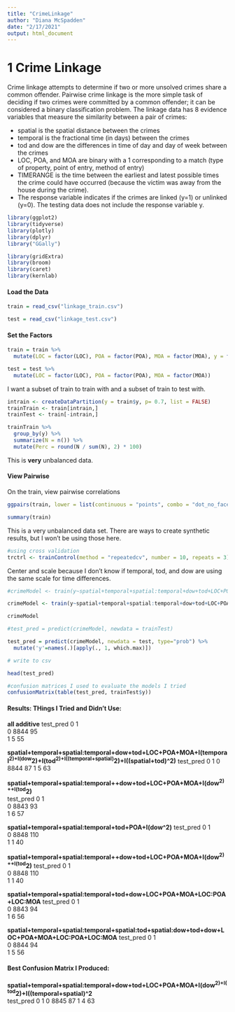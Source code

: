 ```yaml
---
title: "CrimeLinkage"
author: "Diana McSpadden"
date: "2/17/2021"
output: html_document
---
```

# 1 Crime Linkage
Crime linkage attempts to determine if two or more unsolved crimes share a common offender. Pairwise crime linkage is the more simple task of deciding if two crimes were committed by a common offender; it can be considered a binary classification problem. The linkage data has 8 evidence variables that measure the similarity between a pair of crimes:

* spatial is the spatial distance between the crimes
* temporal is the fractional time (in days) between the crimes
* tod and dow are the differences in time of day and day of week between the crimes
* LOC, POA, and MOA are binary with a 1 corresponding to a match (type of property, point of entry, method of entry)
* TIMERANGE is the time between the earliest and latest possible times the crime could have occurred (because the victim was away from the house during the crime).
* The response variable indicates if the crimes are linked (y=1) or unlinked (y=0). The testing data does not include the response variable y.


```r
library(ggplot2)
library(tidyverse)
library(plotly)
library(dplyr)
library("GGally")

library(gridExtra)
library(broom)
library(caret)
library(kernlab)
```


#### Load the Data
```r
train = read_csv("linkage_train.csv")

test = read_csv("linkage_test.csv")
```

#### Set the Factors
```r
train = train %>% 
  mutate(LOC = factor(LOC), POA = factor(POA), MOA = factor(MOA), y = factor(y)) 

test = test %>% 
  mutate(LOC = factor(LOC), POA = factor(POA), MOA = factor(MOA)) 

```

I want a subset of train to train with and a subset of train to test with.

```r
intrain <- createDataPartition(y = train$y, p= 0.7, list = FALSE)
trainTrain <- train[intrain,]
trainTest <- train[-intrain,]
```


```r
trainTrain %>%
  group_by(y) %>%
  summarize(N = n()) %>%
  mutate(Perc = round(N / sum(N), 2) * 100)
```

This is **very** unbalanced data.

#### View Pairwise
On the train, view pairwise correlations

```r
ggpairs(train, lower = list(continuous = "points", combo = "dot_no_facet"), progress = F)

```


```r
summary(train)
```

This is a very unbalanced data set. There are ways to create synthetic results, but I won't be using those here.


```r
#using cross validation
trctrl <- trainControl(method = "repeatedcv", number = 10, repeats = 3)
```

Center and scale because I don't know if temporal, tod, and dow are using the same scale for time differences.

```r
#crimeModel <- train(y~spatial+temporal+spatial:temporal+dow+tod+LOC+POA+MOA+I(dow^2)+I(tod^2)+I((temporal+spatial)^2, data = trainTrain, method = "glmnet", trControl=trctrl, tuneLength = 10)

crimeModel <- train(y~spatial+temporal+spatial:temporal+dow+tod+LOC+POA+MOA+I(dow^2)+I(tod^2)+I((temporal+spatial)^2), data = train, method = "glmnet", trControl=trctrl, tuneLength = 10)
```


```r
crimeModel
```

```r
#test_pred = predict(crimeModel, newdata = trainTest)

test_pred = predict(crimeModel, newdata = test, type="prob") %>% 
  mutate('y'=names(.)[apply(., 1, which.max)])
```

```r
# write to csv
```



```r
head(test_pred)
```

```r
#confusion matrices I used to evaluate the models I tried
confusionMatrix(table(test_pred, trainTest$y))
```

#### Results: THings I Tried and Didn't Use:

**all additive**
test_pred    0    1<br />
        0 8844   95<br />
        1    5   55<br />
        


**spatial+temporal+spatial:temporal+dow+tod+LOC+POA+MOA+I(temporal^2)+I(dow^2)+I(tod^2)+I((temporal+spatial)^2)+I((spatial+tod)^2)**
test_pred    0    1
        0 8844   87
        1    5   63
        
**spatial+temporal+spatial:temporal++dow+tod+LOC+POA+MOA+I(dow^2)++I(tod^2)**       
test_pred    0    1<br />
        0 8843   93<br />
        1    6   57<br />


**spatial+temporal+spatial:temporal+tod+POA+I(dow^2)**
test_pred    0    1<br />
        0 8848  110<br />
        1    1   40<br />

**spatial+temporal+spatial:temporal++dow+tod+LOC+POA+MOA+I(dow^2)++I(tod^2)**
test_pred    0    1<br />
        0 8848  110<br />
        1    1   40<br />



**spatial+temporal+spatial:temporal+tod+dow+LOC+POA+MOA+LOC:POA+LOC:MOA**
test_pred    0    1 <br />
        0 8843   94<br />
        1    6   56<br />
        
        
**spatial+temporal+spatial:temporal+spatial:tod+spatial:dow+tod+dow+LOC+POA+MOA+LOC:POA+LOC:MOA**
test_pred    0    1<br />
        0 8844   94<br />
        1    5   56<br />
        
        
#### Best Confusion Matrix I Produced:

**spatial+temporal+spatial:temporal+dow+tod+LOC+POA+MOA+I(dow^2)+I(tod^2)+I((temporal+spatial)^2**  
test_pred    0    1
        0 8845   87
        1    4   63




